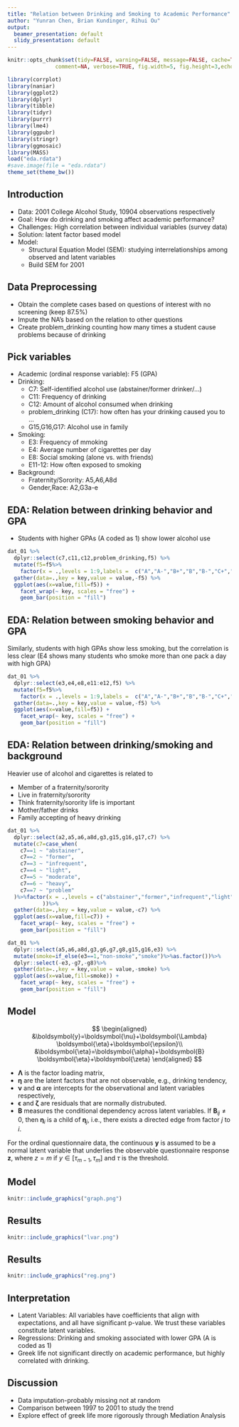 ```yaml
---
title: "Relation between Drinking and Smoking to Academic Performance"
author: "Yunran Chen, Brian Kundinger, Rihui Ou"
output:
  beamer_presentation: default
  slidy_presentation: default
---
```


```r
knitr::opts_chunk$set(tidy=FALSE, warning=FALSE, message=FALSE, cache=TRUE, 
               comment=NA, verbose=TRUE, fig.width=5, fig.height=3,echo=FALSE)

library(corrplot)
library(naniar)
library(ggplot2)
library(dplyr)
library(tibble)
library(tidyr)
library(purrr)
library(lme4)
library(ggpubr)
library(stringr)
library(ggmosaic)
library(MASS)
load("eda.rdata")
#save.image(file = "eda.rdata")
theme_set(theme_bw())
```


## Introduction

- Data: 2001 College Alcohol Study, 10904 observations respectively
- Goal: How do drinking and smoking affect academic performance?
- Challenges: High correlation between individual variables (survey data)
- Solution: latent factor based model
- Model: 
  - Structural Equation Model (SEM): studying interrelationships among observed and latent variables 
  - Build SEM for 2001 
  
## Data Preprocessing
- Obtain the complete cases based on questions of interest with no screening (keep 87.5%)
- Impute the NA's based on the relation to other questions
- Create problem_drinking counting how many times a student cause problems because of drinking

## Pick variables 

- Academic (ordinal response variable): F5 (GPA)
- Drinking:
    - C7: Self-identified alcohol use (abstainer/former drinker/...)
    - C11: Frequency of drinking
    - C12: Amount of alcohol consumed when drinking
    - problem_drinking (C17): how often has your drinking caused you to ...
    - G15,G16,G17: Alcohol use in family
- Smoking:
    - E3: Frequency of mmoking
    - E4: Average number of cigarettes per day
    - E8: Social smoking (alone vs. with friends)
    - E11-12: How often exposed to smoking
- Background:
    - Fraternity/Sorority: A5,A6,A8d
    - Gender,Race: A2,G3a-e

## EDA: Relation between drinking behavior and GPA

- Students with higher GPAs (A coded as 1) show lower alcohol use

```r
dat_01 %>%
  dplyr::select(c7,c11,c12,problem_drinking,f5) %>% 
  mutate(f5=f5%>%
    factor(x = .,levels = 1:9,labels =  c("A","A-","B+","B","B-","C+","C","C-","D"))) %>%
  gather(data=.,key = key,value = value,-f5) %>% 
  ggplot(aes(x=value,fill=f5)) +
    facet_wrap(~ key, scales = "free") +
    geom_bar(position = "fill")
```


## EDA: Relation between smoking behavior and GPA

Similarly, students with high GPAs show less smoking, but the correlation is less clear (E4 shows many students who smoke more than one pack a day with high GPA)

```r
dat_01 %>%
  dplyr::select(e3,e4,e8,e11:e12,f5) %>% 
  mutate(f5=f5%>%
    factor(x = .,levels = 1:9,labels =  c("A","A-","B+","B","B-","C+","C","C-","D"))) %>%
  gather(data=.,key = key,value = value,-f5) %>% 
  ggplot(aes(x=value,fill=f5)) +
    facet_wrap(~ key, scales = "free") +
    geom_bar(position = "fill")
```

## EDA: Relation between drinking/smoking and background 

Heavier use of alcohol and cigarettes is related to

- Member of a fraternity/sorority
- Live in fraternity/sorority 
- Think fraternity/sorority life is important
- Mother/father drinks
- Family accepting of heavy drinking


```r
dat_01 %>%
  dplyr::select(a2,a5,a6,a8d,g3,g15,g16,g17,c7) %>% 
  mutate(c7=case_when(
    c7==1 ~ "abstainer",
    c7==2 ~ "former",
    c7==3 ~ "infrequent",
    c7==4 ~ "light",
    c7==5 ~ "moderate",
    c7==6 ~ "heavy",
    c7==7 ~ "problem"
  )%>%factor(x = .,levels = c("abstainer","former","infrequent","light","moderate","heavy","problem")
           ))%>%
  gather(data=.,key = key,value = value,-c7) %>% 
  ggplot(aes(x=value,fill=c7)) +
    facet_wrap(~ key, scales = "free") +
    geom_bar(position = "fill")
```


```r
dat_01 %>%
  dplyr::select(a5,a6,a8d,g3,g6,g7,g8,g15,g16,e3) %>% 
  mutate(smoke=if_else(e3==1,"non-smoke","smoke")%>%as.factor())%>%
  dplyr::select(-e3,-g7,-g8)%>%
  gather(data=.,key = key,value = value,-smoke) %>% 
  ggplot(aes(x=value,fill=smoke)) +
    facet_wrap(~ key, scales = "free") +
    geom_bar(position = "fill")
```

## Model

$$
\begin{aligned}
  &\boldsymbol{y}=\boldsymbol{\nu}+\boldsymbol{\Lambda} \boldsymbol{\eta}+\boldsymbol{\epsilon}\\
  &\boldsymbol{\eta}=\boldsymbol{\alpha}+\boldsymbol{B} \boldsymbol{\eta}+\boldsymbol{\zeta}
\end{aligned}
$$

- $\boldsymbol{\Lambda}$ is the factor loading matrix,
- $\boldsymbol{\eta}$ are the latent factors that are not observable, e.g., drinking tendency,
- $\boldsymbol{\nu}$ and $\boldsymbol{\alpha}$ are intercepts for the observational and latent variables respectively, 
- $\boldsymbol{\epsilon}$ and $\boldsymbol{\zeta}$ are residuals that are normally distrubuted. 
- $\boldsymbol{B}$ measures the conditional dependency across latent variables. If $\boldsymbol{B}_{ij}\neq 0$, then $\boldsymbol{\eta}_i$ is a child of $\boldsymbol{\eta}_j$, i.e., there exists a directed edge from factor $j$ to $i$.

For the ordinal questionnaire data, the continuous $\boldsymbol{y}$ is assumed to be a normal latent variable that underlies the observable questionnaire response $\boldsymbol{z}$, where $z=m$ if $y\in[\tau_{m-1}, \tau_m]$ and $\tau$ is the threshold.

## Model

```r
knitr::include_graphics("graph.png")
```


## Results

```r
knitr::include_graphics("lvar.png")
```

## Results

```r
knitr::include_graphics("reg.png")
```

## Interpretation 

- Latent Variables: All variables have coefficients that align with expectations, and all have significant p-value. We trust these variables constitute latent variables.
- Regressions: Drinking and smoking associated with lower GPA (A is coded as 1)
- Greek life not significant directly on academic performance, but highly correlated with drinking.

## Discussion

- Data imputation-probably missing not at random
- Comparison between 1997 to 2001 to study the trend
- Explore effect of greek life more rigorously through Mediation Analysis